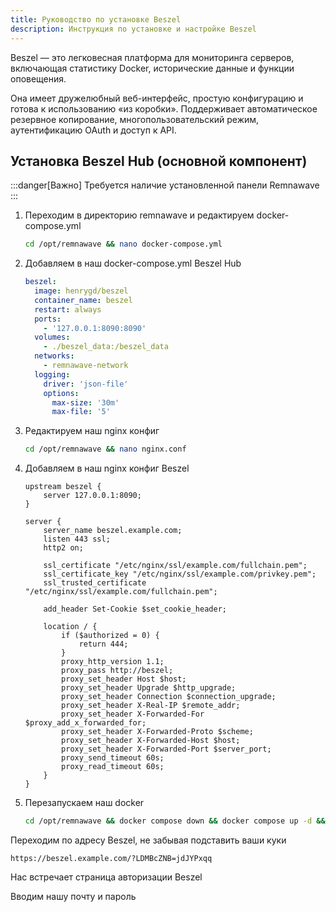 ```yaml
---
title: Руководство по установке Beszel
description: Инструкция по установке и настройке Beszel
---
```


Beszel — это легковесная платформа для мониторинга серверов, включающая статистику Docker, исторические данные и функции оповещения.

Она имеет дружелюбный веб-интерфейс, простую конфигурацию и готова к использованию «из коробки». Поддерживает автоматическое резервное копирование, многопользовательский режим, аутентификацию OAuth и доступ к API.

## Установка Beszel Hub (основной компонент)

:::danger[Важно]
Требуется наличие установленной панели Remnawave
:::

<Steps>

1. Переходим в директорию remnawave и редактируем docker-compose.yml

    ```bash
    cd /opt/remnawave && nano docker-compose.yml
    ```

2. Добавляем в наш docker-compose.yml Beszel Hub

    ```yaml
    beszel:
      image: henrygd/beszel
      container_name: beszel
      restart: always
      ports:
        - '127.0.0.1:8090:8090'
      volumes:
        - ./beszel_data:/beszel_data
      networks:
        - remnawave-network
      logging:
        driver: 'json-file'
        options:
          max-size: '30m'
          max-file: '5'
    ```

3. Редактируем наш nginx конфиг

    ```bash
    cd /opt/remnawave && nano nginx.conf
    ```

4. Добавляем в наш nginx конфиг Beszel

    ```nginx
    upstream beszel {
        server 127.0.0.1:8090;
    }

    server {
        server_name beszel.example.com;
        listen 443 ssl;
        http2 on;

        ssl_certificate "/etc/nginx/ssl/example.com/fullchain.pem";
        ssl_certificate_key "/etc/nginx/ssl/example.com/privkey.pem";
        ssl_trusted_certificate "/etc/nginx/ssl/example.com/fullchain.pem";

        add_header Set-Cookie $set_cookie_header;

        location / {
            if ($authorized = 0) {
                return 444;
            }
            proxy_http_version 1.1;
            proxy_pass http://beszel;
            proxy_set_header Host $host;
            proxy_set_header Upgrade $http_upgrade;
            proxy_set_header Connection $connection_upgrade;
            proxy_set_header X-Real-IP $remote_addr;
            proxy_set_header X-Forwarded-For $proxy_add_x_forwarded_for;
            proxy_set_header X-Forwarded-Proto $scheme;
            proxy_set_header X-Forwarded-Host $host;
            proxy_set_header X-Forwarded-Port $server_port;
            proxy_send_timeout 60s;
            proxy_read_timeout 60s;
        }
    }
    ```

5. Перезапускаем наш docker

    ```bash
    cd /opt/remnawave && docker compose down && docker compose up -d && docker compose logs -f
    ```

</Steps>

Переходим по адресу Beszel, не забывая подставить ваши куки
```
https://beszel.example.com/?LDMBcZNB=jdJYPxqq
```

Нас встречает страница авторизации Beszel

Вводим нашу почту и пароль